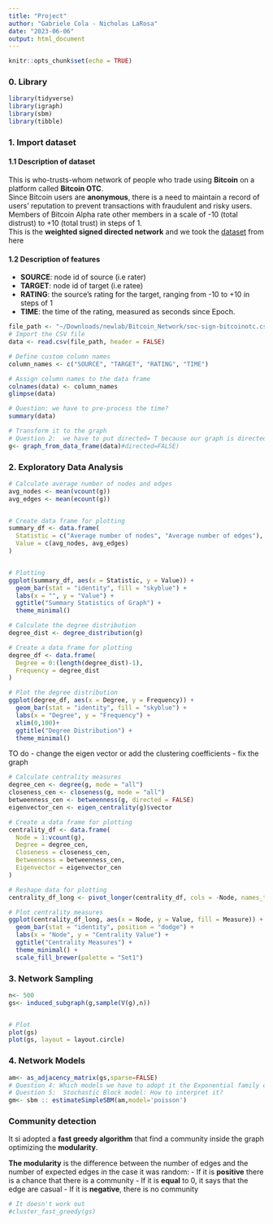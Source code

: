 ```yaml
---
title: "Project"
author: "Gabriele Cola - Nicholas LaRosa"
date: "2023-06-06"
output: html_document
---
```


```r
knitr::opts_chunk$set(echo = TRUE)
```

### 0. Library

```r
library(tidyverse)
library(igraph)
library(sbm)
library(tibble)
```

### 1. Import dataset

#### 1.1 Description of dataset

This is who-trusts-whom network of people who trade using **Bitcoin** on a platform called **Bitcoin OTC**.\
Since Bitcoin users are **anonymous**, there is a need to maintain a record of users' reputation to prevent transactions with fraudulent and risky users.\
Members of Bitcoin Alpha rate other members in a scale of -10 (total distrust) to +10 (total trust) in steps of 1.\
This is the **weighted signed directed network** and we took the [dataset](https://snap.stanford.edu/data/soc-sign-bitcoin-otc.html) from here

#### 1.2 Description of features

-   **SOURCE**: node id of source (i.e rater)
-   **TARGET**: node id of target (i.e ratee)
-   **RATING**: the source's rating for the target, ranging from -10 to +10 in steps of 1
-   **TIME**: the time of the rating, measured as seconds since Epoch.

```r
file_path <- "~/Downloads/newlab/Bitcoin_Network/soc-sign-bitcoinotc.csv"
# Import the CSV file
data <- read.csv(file_path, header = FALSE)

# Define custom column names
column_names <- c("SOURCE", "TARGET", "RATING", "TIME")

# Assign column names to the data frame
colnames(data) <- column_names
glimpse(data)

# Question: we have to pre-process the time?
summary(data)

# Transform it to the graph
# Question 2:  we have to put directed= T because our graph is directed ?
g<- graph_from_data_frame(data)#directed=FALSE)

```

### 2. Exploratory Data Analysis

```r
# Calculate average number of nodes and edges
avg_nodes <- mean(vcount(g))
avg_edges <- mean(ecount(g))


# Create data frame for plotting
summary_df <- data.frame(
  Statistic = c("Average number of nodes", "Average number of edges"),
  Value = c(avg_nodes, avg_edges)
)


# Plotting
ggplot(summary_df, aes(x = Statistic, y = Value)) +
  geom_bar(stat = "identity", fill = "skyblue") +
  labs(x = "", y = "Value") +
  ggtitle("Summary Statistics of Graph") +
  theme_minimal()

```


```r
# Calculate the degree distribution
degree_dist <- degree_distribution(g)

# Create a data frame for plotting
degree_df <- data.frame(
  Degree = 0:(length(degree_dist)-1),
  Frequency = degree_dist
)

# Plot the degree distribution
ggplot(degree_df, aes(x = Degree, y = Frequency)) +
  geom_bar(stat = "identity", fill = "skyblue") +
  labs(x = "Degree", y = "Frequency") +
  xlim(0,100)+
  ggtitle("Degree Distribution") +
  theme_minimal()
```


TO do
- change the eigen vector or add the clustering coefficients
- fix the graph

```r

# Calculate centrality measures
degree_cen <- degree(g, mode = "all")
closeness_cen <- closeness(g, mode = "all")
betweenness_cen <- betweenness(g, directed = FALSE)
eigenvector_cen <- eigen_centrality(g)$vector

# Create a data frame for plotting
centrality_df <- data.frame(
  Node = 1:vcount(g),
  Degree = degree_cen,
  Closeness = closeness_cen,
  Betweenness = betweenness_cen,
  Eigenvector = eigenvector_cen
)

# Reshape data for plotting
centrality_df_long <- pivot_longer(centrality_df, cols = -Node, names_to = "Measure", values_to = "Value")

# Plot centrality measures
ggplot(centrality_df_long, aes(x = Node, y = Value, fill = Measure)) +
  geom_bar(stat = "identity", position = "dodge") +
  labs(x = "Node", y = "Centrality Value") +
  ggtitle("Centrality Measures") +
  theme_minimal() +
  scale_fill_brewer(palette = "Set1")


```


### 3. Network Sampling

```r
n<- 500
gs<- induced_subgraph(g,sample(V(g),n))


# Plot 
plot(gs)
plot(gs, layout = layout.circle)
```



### 4. Network Models

```r
am<- as_adjacency_matrix(gs,sparse=FALSE)
# Question 4: Which models we have to adopt it the Exponential family or the Latent Variable?
# Question 5:  Stochastic Block model: How to interpret it?
gm<- sbm :: estimateSimpleSBM(am,model='poisson')
```

### Community detection

It si adopted a **fast greedy algorithm** that find a community inside the graph optimizing the **modularity**.

**The modularity** is the difference between the number of edges and the number of expected edges in the case it was random: - If it is **positive** there is a chance that there is a community - If it is **equal** to 0, it says that the edge are casual - If it is **negative**, there is no community

```r
# It doesn't work out
#cluster_fast_greedy(gs)
```
